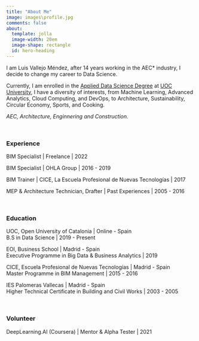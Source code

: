 ```yaml
---
title: "About Me"
image: images\profile.jpg
comments: false
about:
  template: jolla
  image-width: 20em
  image-shape: rectangle
  id: hero-heading
---
```

::: {#hero-heading}

I am Luis Vallejo Méndez, after 14 years working in the AEC* industry, I decide to change my career to Data Science.

Currently, I am enrolled in the [Applied Data Science Degree](https://estudios.uoc.edu/es/grados/data-science/presentacion) at [UOC University](https://www.uoc.edu/portal/es/index.html), I have a diversity of interests, from Machine Learning, Advanced Analytics, Cloud Computing, and DevOps, to Architecture, Sustainability, Circular Economy, Sports, and Cooking.

*AEC, Architecture, Enginnering and Construction.*

\

### Experience

BIM Specialist | Freelance | 2022

BIM Specialist | OHLA Group | 2016 - 2019

BIM Trainer | CICE, La Escuela Profesional de Nuevas Tecnologías | 2017

MEP & Architecture Technician, Drafter | Past Experiences | 2005 - 2016

\

### Education

UOC, Open University of Catalonia | Online - Spain
\
B.S in Data Science | 2019 - Present

EOI, Business School | Madrid - Spain
\
Executive Programme in Big Data & Business Analytics | 2019

CICE, Escuela Profesional de Nuevas Tecnologías | Madrid - Spain
\
Master Programme in BIM Management | 2015 - 2016

IES Palomeras Vallecas | Madrid - Spain
\
Higher Technical Certificate in Building and Civil Works | 2003 - 2005

\

### Volunteer

DeepLearning.AI (Coursera) | Mentor & Alpha Tester | 2021

:::